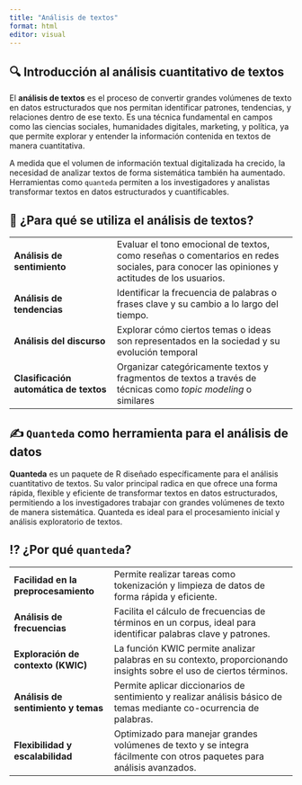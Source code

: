 ```yaml
---
title: "Análisis de textos"
format: html
editor: visual
---
```


## 🔍 Introducción al análisis cuantitativo de textos

El **análisis de textos** es el proceso de convertir grandes volúmenes de texto en datos estructurados que nos permitan identificar patrones, tendencias, y relaciones dentro de ese texto. Es una técnica fundamental en campos como las ciencias sociales, humanidades digitales, marketing, y política, ya que permite explorar y entender la información contenida en textos de manera cuantitativa.

A medida que el volumen de información textual digitalizada ha crecido, la necesidad de analizar textos de forma sistemática también ha aumentado. Herramientas como `quanteda` permiten a los investigadores y analistas transformar textos en datos estructurados y cuantificables.

## 🤔 ¿Para qué se utiliza el análisis de textos?

|                                        |                                                                                                                                            |
|--------------------------|----------------------------------------------|
| **Análisis de sentimiento**            | Evaluar el tono emocional de textos, como reseñas o comentarios en redes sociales, para conocer las opiniones y actitudes de los usuarios. |
| **Análisis de tendencias**             | Identificar la frecuencia de palabras o frases clave y su cambio a lo largo del tiempo.                                                    |
| **Análisis del discurso**              | Explorar cómo ciertos temas o ideas son representados en la sociedad y su evolución temporal                                               |
| **Clasificación automática de textos** | Organizar categóricamente textos y fragmentos de textos a través de técnicas como *topic modeling* o similares                             |

## ✍️ `Quanteda` como herramienta para el análisis de datos

**Quanteda** es un paquete de R diseñado específicamente para el análisis cuantitativo de textos. Su valor principal radica en que ofrece una forma rápida, flexible y eficiente de transformar textos en datos estructurados, permitiendo a los investigadores trabajar con grandes volúmenes de texto de manera sistemática. Quanteda es ideal para el procesamiento inicial y análisis exploratorio de textos.

## ⁉️ ¿Por qué `quanteda`?

|                                      |                                                                                                                        |
|-------------------------|----------------------------------------------|
| **Facilidad en la preprocesamiento** | Permite realizar tareas como tokenización y limpieza de datos de forma rápida y eficiente.                             |
| **Análisis de frecuencias**          | Facilita el cálculo de frecuencias de términos en un corpus, ideal para identificar palabras clave y patrones.         |
| **Exploración de contexto (KWIC)**   | La función KWIC permite analizar palabras en su contexto, proporcionando insights sobre el uso de ciertos términos.    |
| **Análisis de sentimiento y temas**  | Permite aplicar diccionarios de sentimiento y realizar análisis básico de temas mediante co-ocurrencia de palabras.    |
| **Flexibilidad y escalabilidad**     | Optimizado para manejar grandes volúmenes de texto y se integra fácilmente con otros paquetes para análisis avanzados. |

